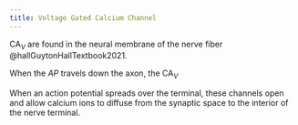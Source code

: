 ```yaml
---
title: Voltage Gated Calcium Channel
---
```



$\textrm{CA}_V$ are found in the neural membrane of the nerve fiber @hallGuytonHallTextbook2021.

When the *AP* travels down the axon, the $\textrm{CA}_V$ 

When an action potential spreads over the terminal, these channels open and allow calcium ions to diffuse from the synaptic space to the interior of the nerve terminal.